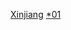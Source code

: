{{Catnav|頁面分類|...|中国各省行政区划|新疆行政区划}}
{{Catnav|頁面分類|...|中华人民共和国行政区划|地级行政区}}

[[category:地级行政区|Xinjiang]]
[[category:新疆行政区划|*01]]
